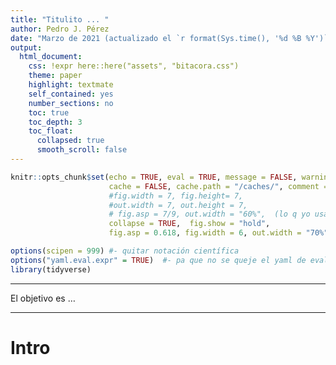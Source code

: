 ```yaml
---
title: "Titulito ... "
author: Pedro J. Pérez
date: "Marzo de 2021 (actualizado el `r format(Sys.time(), '%d %B %Y')`)"
output:
  html_document:
    css: !expr here::here("assets", "bitacora.css")  
    theme: paper
    highlight: textmate
    self_contained: yes
    number_sections: no
    toc: true
    toc_depth: 3
    toc_float:
      collapsed: true
      smooth_scroll: false
---
```


```r
knitr::opts_chunk$set(echo = TRUE, eval = TRUE, message = FALSE, warning = FALSE, 
                      cache = FALSE, cache.path = "/caches/", comment = "#>",
                      #fig.width = 7, fig.height= 7,   
                      #out.width = 7, out.height = 7, 
                      # fig.asp = 7/9, out.width = "60%",  (lo q yo usaba)
                      collapse = TRUE,  fig.show = "hold",
                      fig.asp = 0.618, fig.width = 6, out.width = "70%", fig.align = "center")
```

```r
options(scipen = 999) #- quitar notación científica
options("yaml.eval.expr" = TRUE)  #- pa que no se queje el yaml de evaluar expr: https://github.com/viking/r-yaml/issues/47
library(tidyverse)
```

--------------------------------------

El objetivo es ... 

--------------------------------------

# Intro

